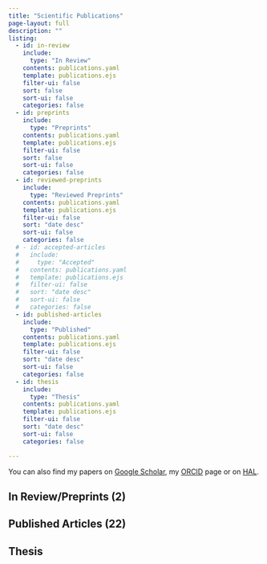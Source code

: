 ```yaml
---
title: "Scientific Publications"
page-layout: full
description: "" 
listing:
  - id: in-review
    include:
      type: "In Review"
    contents: publications.yaml
    template: publications.ejs
    filter-ui: false
    sort: false
    sort-ui: false
    categories: false
  - id: preprints
    include: 
      type: "Preprints"
    contents: publications.yaml
    template: publications.ejs
    filter-ui: false
    sort: false
    sort-ui: false
    categories: false
  - id: reviewed-preprints
    include: 
      type: "Reviewed Preprints"
    contents: publications.yaml
    template: publications.ejs
    filter-ui: false
    sort: "date desc"
    sort-ui: false
    categories: false
  # - id: accepted-articles
  #   include: 
  #     type: "Accepted"
  #   contents: publications.yaml
  #   template: publications.ejs
  #   filter-ui: false
  #   sort: "date desc"
  #   sort-ui: false
  #   categories: false
  - id: published-articles
    include: 
      type: "Published"
    contents: publications.yaml
    template: publications.ejs
    filter-ui: false
    sort: "date desc"
    sort-ui: false
    categories: false
  - id: thesis
    include: 
      type: "Thesis"
    contents: publications.yaml
    template: publications.ejs
    filter-ui: false
    sort: "date desc"
    sort-ui: false
    categories: false  

---
```


You can also find my papers on [Google Scholar](https://scholar.google.ca/citations?user=hRSXOB8AAAAJ&hl=en), my [ORCID](https://orcid.org/0000-0002-5837-633X) page or on [HAL](https://cv.hal.science/raphael-royaute).

## In Review/Preprints (2)
:::{#in-review}
:::


:::{#preprints}
:::

## Published Articles (22)

:::{#published-articles}
:::

## Thesis

:::{#thesis}
:::





